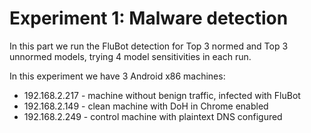 # Experiment 1: Malware detection

In this part we run the FluBot detection for Top 3 normed and Top 3 unnormed models, trying 4 model sensitivities in each run.

In this experiment we have 3 Android x86 machines:

 - 192.168.2.217 - machine without benign traffic, infected with FluBot
 - 192.168.2.149 - clean machine with DoH in Chrome enabled
 - 192.168.2.249 - control machine with plaintext DNS configured
